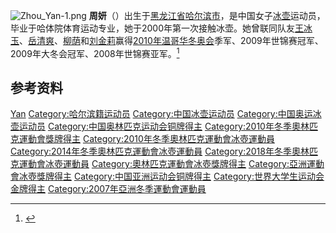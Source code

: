 [[File:Zhou_Yan-1.png|thumb]]
'''周妍'''（{{bd|1982年|9月30日||}}）出生于[[黑龙江省|黑龙江省]][[哈尔滨市|哈尔滨市]]，是中国女子[[冰壶|冰壶]]运动员，毕业于哈体院体育运动专业，她于2000年第一次接触冰壶。她曾联同队友[[王冰玉|王冰玉]]、[[岳清爽|岳清爽]]、[[柳荫|柳荫]]和[[刘金莉|刘金莉]]赢得[[2010年冬季奥林匹克运动会|2010年温哥华冬奥会]]季军、2009年世锦赛冠军、2009年大冬会冠军、2008年世锦赛亚军。<ref>{{cite web |url=https://www.pyeongchang2018.com/en/game-time/results/OWG2018/en/curling/athlete-profile-n3027341-zhou-yan.htm |title=Zhou Yan |work=Pyeongchang 2018 |accessdate=2020-12-30 |deadurl=yes |archiveurl=https://web.archive.org/web/20180420074912/https://www.pyeongchang2018.com/en/game-time/results/OWG2018/en/curling/athlete-profile-n3027341-zhou-yan.htm |archivedate=2018-04-20 }}</ref>

==参考资料==
{{reflist}}
{{Sport-stub}}
{{DEFAULTSORT:Zhou Yan}}
[[Category:周姓|Yan]]
[[Category:哈尔滨籍运动员|Category:哈尔滨籍运动员]]
[[Category:中国冰壶运动员|Category:中国冰壶运动员]]
[[Category:中国奥运冰壶运动员|Category:中国奥运冰壶运动员]]
[[Category:中国奥林匹克运动会铜牌得主|Category:中国奥林匹克运动会铜牌得主]]
[[Category:2010年冬季奧林匹克運動會獎牌得主|Category:2010年冬季奧林匹克運動會獎牌得主]]
[[Category:2010年冬季奧林匹克運動會冰壺運動員|Category:2010年冬季奧林匹克運動會冰壺運動員]]
[[Category:2014年冬季奧林匹克運動會冰壺運動員|Category:2014年冬季奧林匹克運動會冰壺運動員]]
[[Category:2018年冬季奧林匹克運動會冰壺運動員|Category:2018年冬季奧林匹克運動會冰壺運動員]]
[[Category:奧林匹克運動會冰壺獎牌得主|Category:奧林匹克運動會冰壺獎牌得主]]
[[Category:亞洲運動會冰壺獎牌得主|Category:亞洲運動會冰壺獎牌得主]]
[[Category:中国亚洲运动会铜牌得主|Category:中国亚洲运动会铜牌得主]]
[[Category:世界大学生运动会金牌得主|Category:世界大学生运动会金牌得主]]
[[Category:2007年亞洲冬季運動會運動員|Category:2007年亞洲冬季運動會運動員]]
